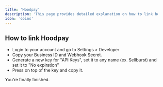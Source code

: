 ```yaml
---
title: 'Hoodpay'
description: 'This page provides detailed explanation on how to link hoodpay to your store.'
icon: 'coins'
---
```


## How to link Hoodpay

* Login to your account and go to Settings > Developer
* Copy your Business ID and Webhook Secret.
* Generate a new key for "API Keys", set it to any name (ex. Sellburst) and set it to "No expiration"
* Press on top of the key and copy it.

You're finally finished.